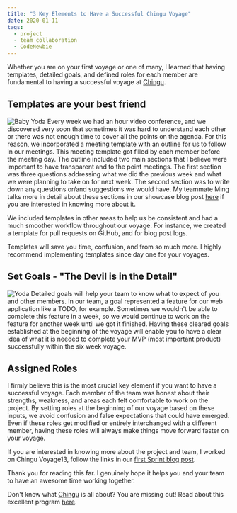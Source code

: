 ---
title: "3 Key Elements to Have a Successful Chingu Voyage"
date: 2020-01-11
tags:
  - project
  - team collaboration
  - CodeNewbie
---

Whether you are on your first voyage or one of many, I learned that having templates, detailed goals, and defined roles for each member are fundamental to having a successful voyage at [Chingu](https://www.chingu.io/).

## Templates are your best friend

![Baby Yoda](./baby-yoda-memes.jpg)
Every week we had an hour video conference, and we discovered very soon that sometimes it was hard to understand each other or there was not enough time to cover all the points on the agenda.
For this reason, we incorporated a meeting template with an outline for us to follow in our meetings.
This meeting template got filled by each member before the meeting day. The outline included two main sections that I believe were important to have transparent and to the point meetings.
The first section was three questions addressing what we did the previous week and what we were planning to take on for next week.
The second section was to write down any questions or/and suggestions we would have. My teammate Ming talks more in detail about these sections in our showcase blog post [here](https://medium.com/@mingyong/introducing-moto-from-chingu-voyage-13-c1c1f9e98f80) if you are interested in knowing more about it.

We included templates in other areas to help us be consistent and had a much smoother workflow throughout our voyage.
For instance, we created a template for pull requests on GitHub, and for blog post logs.

Templates will save you time, confusion, and from so much more. I highly recommend implementing templates since day one for your voyages.

## Set Goals - "The Devil is in the Detail"

![Yoda](./yoda.jpg)
Detailed goals will help your team to know what to expect of you and other members. In our team, a goal represented a feature for our web application like a TODO, for example.
Sometimes we wouldn't be able to complete this feature in a week, so we would continue to work on the feature for another week until we got it finished.
Having these cleared goals established at the beginning of the voyage will enable you to have a clear idea of what it is needed to complete your MVP (most important product) successfully within the six week voyage.

## Assigned Roles

I firmly believe this is the most crucial key element if you want to have a successful voyage. Each member of the team was honest about their strengths, weakness, and areas each felt comfortable to work on the project.
By setting roles at the beginning of our voyage based on these inputs, we avoid confusion and false expectations that could have emerged. Even if these roles get modified or entirely interchanged with a different member, having these roles will always make things move forward faster on your voyage.

If you are interested in knowing more about the project and team, I worked on Chingu Voyage13, follow the links in our [first Sprint blog post](https://medium.com/@mingyong/chingu-voyage-log-getting-ready-in-sprint-1-ba611ee4d210?sk=b4ae29cc217d78eb303243897e3ade71).

Thank you for reading this far. I genuinely hope it helps you and your team to have an awesome time working together.

Don't know what [Chingu](https://www.chingu.io/) is all about? You are missing out! Read about this excellent program [here](https://www.chingu.io/howitworks).
